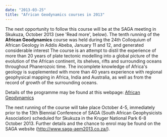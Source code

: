 ```yaml
---
date: "2013-03-25"
title: "African Geodynamics courses in 2013"
---
```


The next opportunity to follow this course will be at the SAGA meeting in
Skukuza, October 2013  (see 'Read more', below). The tenth running of the
__African Geodynamics__ course was held during  the 24th Colloquium of African
Geology in Addis Abeba, January 11 and 12, and generated  considerable interest
The course is an attempt to distil the experience of more than 20 years of
plate tectonic modelling into a global picture of the evolution of the African
continent, its shelves,  rifts and surrounding oceans throughout Phanerozoic
time. The incomplete knowledge of Africa's  geology is supplemented with more
than 40 years experience with regional geophysical mapping in  Africa, India and
Australia, as well as from the record of growth of the surrounding oceans. 

Details of the programme may be found at this webpage: [African Geodynamics](/)

The next running of the course will take place October 4-5, immediately prior to
the 13th Biennial  Conference of SAGA (South African Geophysicists Association)
scheduled for Skukuza in the Kruger  National Park 6-8 October 2013. Further
details and the chance to enrol may be found on the  SAGA website
(<http://www.saga-aem2013.co.za/>). 

<PublishDate />

